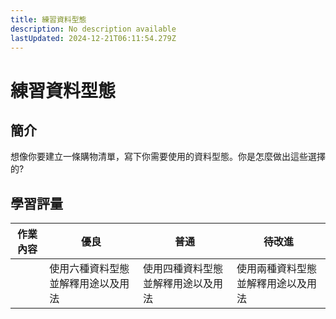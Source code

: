 ```yaml
---
title: 練習資料型態
description: No description available
lastUpdated: 2024-12-21T06:11:54.279Z
---
```


# 練習資料型態

## 簡介

想像你要建立一條購物清單，寫下你需要使用的資料型態。你是怎麼做出這些選擇的?

## 學習評量

| 作業內容 | 優良                               | 普通                               | 待改進                             |
| -------- | ---------------------------------- | ---------------------------------- | ---------------------------------- |
|          | 使用六種資料型態並解釋用途以及用法 | 使用四種資料型態並解釋用途以及用法 | 使用兩種資料型態並解釋用途以及用法 |

